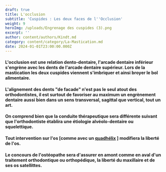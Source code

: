 ```yaml
---
draft: true
title: L'occlusion
subtitle: 'Cuspides : Les deux faces de l''Occlusion'
weight: 9
heroImg: /uploads/Engrenage des cuspides (3).png
excerpt: ''
author: content/authors/Kindt.md
category: content/category/La-Mastication.md
date: 2024-01-01T23:00:00.000Z
---
```


#### L'occlusion est une relation dento-dentaire,  l'arcade dentaire inférieur s'engrène avec les dents de l'arcade dentaire supérieur. Lors de la mastication les deux cuspides viennent s'imbriquer et ainsi broyer le bol alimentaire.

#### L'alignement des dents  "de facade" n'est pas le seul atout des orthodontistes, il est surtout de favoriser au maximum un engrènement dentaire aussi bien dans un sens transversal, sagittal que vertical, tout un art.

<Space height={20} />

<ImagesHeight src="/uploads/Anomalie dans le sens transversall.png" height={221} title="engrènage" />

<Space height={20} />

#### On comprend bien que la conduite thérapeutique sera différente suivant que l'orthodontiste établira une étiologie alvéolo-dentaire ou squelettique.

#### Tout intervention sur l'os  \[comme avec un [quadhélix](https://www.google.com/search?q=quad+helix+orthodontie\&oq=quad\&gs_lcrp=EgZjaHJvbWUqBggAEEUYOzIGCAAQRRg7MgwIARBFGDkYsQMYgAQyBggCEEUYQDIHCAMQABiABDINCAQQABixAxiABBiKBTINCAUQLhivARjHARiABDIQCAYQLhjHARixAxjRAxiABDIGCAcQRRg80gEINzY1NWowajeoAgCwAgA\&sourceid=chrome\&ie=UTF-8 "Quadhélix") ] modifiera la liberté de l'os.

<Space height={20} />

#### Le concours de l'ostéopathe sera d'assurer en amont comme en aval d'un traitement  orthodontique ou orthopédique, la liberté du maxillaire et de ses os satellittes.
